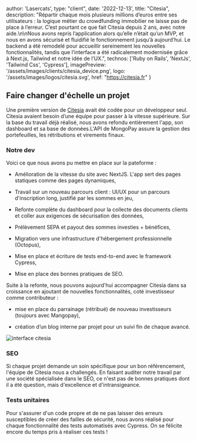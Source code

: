   author: 'Lasercats',
  type: "client",
  date: '2022-12-13',
  title: "Citesia",
  description:
    "Répartir chaque mois plusieurs millions d’euros entre ses utilisateurs : la logique métier du crowdfunding immobilier ne laisse pas de place à l’erreur. C’est pourtant ce que fait Citesia depuis 2 ans, avec notre aide.\n\nNous avons repris l’application alors qu’elle n’était qu’un MVP, et nous en avons sécurisé et fluidifié le fonctionnement jusqu’à aujourd’hui. Le backend a été remodelé pour accueillir sereinement les nouvelles fonctionnalités, tandis que l’interface a été radicalement modernisée grâce à Next.js, Tailwind et notre idée de l’UX.",
  technos: ['Ruby on Rails', 'NextJs', 'Tailwind Css', 'Cypress'],
  imagePreview: '/assets/images/clients/citesia_device.png',
  logo: '/assets/images/logos/citesia.svg',
  href: "https://citesia.fr"
}


## Faire changer d'échelle un projet

Une première version de [Citesia](https://citesia.fr) avait été codée pour un développeur seul. Citesia avaient besoin d’une équipe pour passer à la vitesse supérieure. Sur la base du travail déjà réalisé, nous avons refondu entièrement l'app, son dashboard et sa base de données.L'API de MongoPay assure la gestion des portefeuilles, les rétributions et virements finaux.

### Notre dev
Voici ce que nous avons pu mettre en place sur la pateforme :
- Amélioration de la vitesse du site avec NextJS. L'app sert des pages statiques comme des pages dynamiques,

- Travail sur un nouveau parcours client : UI/UX pour un parcours d'inscription long, justifié par les sommes en jeu,

- Refonte complète du dashboard pour la collecte des documents clients et coller aux exigences de sécurisation des données,

- Prélèvement SEPA et payout des sommes investies + bénéfices,

- Migration vers une infrastructure d'hébergement professionnelle (Octopus),

- Mise en place et écriture de tests end-to-end avec le framework Cypress,

- Mise en place des bonnes pratiques de SEO.

Suite à la refonte, nous pouvons aujourd'hui accompagner Citesia dans sa croissance en ajoutant de nouvelles fonctionnalités, coté investisseur comme contributeur :

- mise en place du parrainage (rétribué) de nouveau investisseurs (toujours avec Mangopay),

- création d’un blog interne par projet pour un suivi fin de chaque avancé.

<img src="/assets/images/clients/citesia_device.png" width={1200} height={800} alt="interface citesia" title="interface citesia"/>

### SEO

Si chaque projet demande un soin spécifique pour un bon référencement, l'équipe de Citesia nous a challengés. En faisant auditer notre travail par une société spécialisée dans le SEO, ce n'est pas de bonnes pratiques dont il a été question, mais d'excellence et d'intransigeance.

### Tests unitaires

Pour s'assurer d'un code propre et de ne pas laisser des erreurs susceptibles de créer des failles de sécurité, nous avons réalisé pour chaque fonctionnalité des tests automatisés avec Cypress. On se félicite encore du temps pris à réaliser ces tests !

